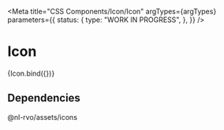 
<Meta
  title="CSS Components/Icon/Icon"
  argTypes={argTypes}
  parameters={{
    status: {
      type: "WORK IN PROGRESS",
    },
  }}
/>

# Icon

<Canvas>
  <Story name="Icon" args={defaultArgs}>
    {Icon.bind({})}
  </Story>
</Canvas>

<ArgsTable story="Icon" />

## Dependencies

@nl-rvo/assets/icons

